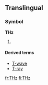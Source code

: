 ==Translingual==
===Symbol===
'''THz'''

# {{SI-unit-abbnp|tera|hertz|[[frequency]]}} 

====Derived terms====
* [[T-wave]]
* [[T-ray]]

[[fr:THz]]
[[fi:THz]]